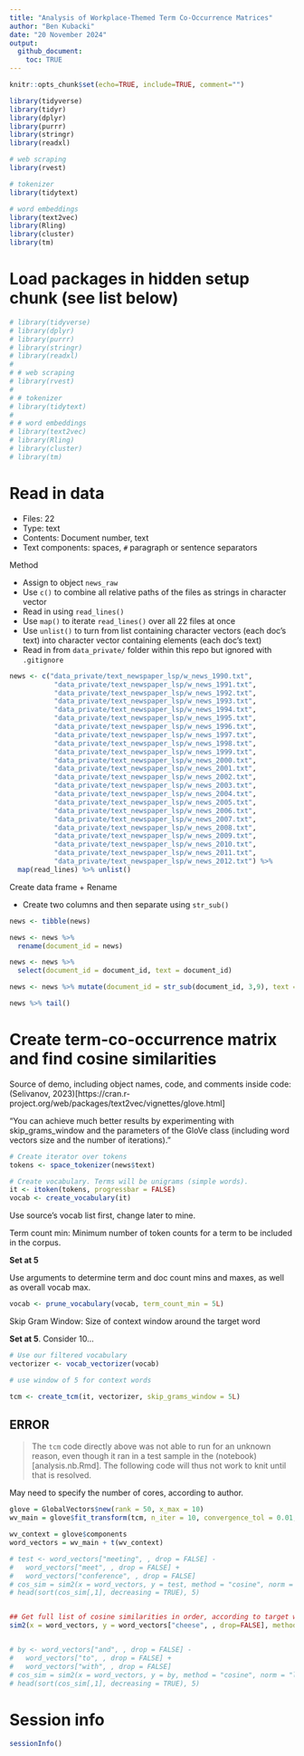 ```yaml
---
title: "Analysis of Workplace-Themed Term Co-Occurrence Matrices"
author: "Ben Kubacki"
date: "20 November 2024"
output: 
  github_document:
    toc: TRUE
---
```


```r
knitr::opts_chunk$set(echo=TRUE, include=TRUE, comment="")

library(tidyverse)
library(tidyr)
library(dplyr)
library(purrr)
library(stringr)
library(readxl)

# web scraping
library(rvest)

# tokenizer
library(tidytext)

# word embeddings
library(text2vec)
library(Rling)
library(cluster)
library(tm)
```

# Load packages in hidden setup chunk (see list below) 

```r

# library(tidyverse)
# library(dplyr)
# library(purrr)
# library(stringr)
# library(readxl)
# 
# # web scraping
# library(rvest)
# 
# # tokenizer
# library(tidytext)
# 
# # word embeddings
# library(text2vec)
# library(Rling)
# library(cluster)
# library(tm)

```

# Read in data

- Files: 22  
- Type: text  
- Contents: Document number, text  
- Text components: spaces, `#` paragraph or sentence separators  

Method  

- Assign to object `news_raw`  
- Use `c()` to combine all relative paths of the files as strings in character vector  
- Read in using `read_lines()`  
- Use `map()` to iterate `read_lines()` over all 22 files at once  
- Use `unlist()` to turn from list containing character vectors (each doc's text) into character vector containing elements (each doc's text)  
- Read in from `data_private/` folder within this repo but ignored with `.gitignore`  

```r
news <- c("data_private/text_newspaper_lsp/w_news_1990.txt",
           "data_private/text_newspaper_lsp/w_news_1991.txt",
           "data_private/text_newspaper_lsp/w_news_1992.txt",
           "data_private/text_newspaper_lsp/w_news_1993.txt",
           "data_private/text_newspaper_lsp/w_news_1994.txt",
           "data_private/text_newspaper_lsp/w_news_1995.txt",
           "data_private/text_newspaper_lsp/w_news_1996.txt",
           "data_private/text_newspaper_lsp/w_news_1997.txt",
           "data_private/text_newspaper_lsp/w_news_1998.txt",
           "data_private/text_newspaper_lsp/w_news_1999.txt",
           "data_private/text_newspaper_lsp/w_news_2000.txt",
           "data_private/text_newspaper_lsp/w_news_2001.txt",
           "data_private/text_newspaper_lsp/w_news_2002.txt",
           "data_private/text_newspaper_lsp/w_news_2003.txt",
           "data_private/text_newspaper_lsp/w_news_2004.txt",
           "data_private/text_newspaper_lsp/w_news_2005.txt",
           "data_private/text_newspaper_lsp/w_news_2006.txt",
           "data_private/text_newspaper_lsp/w_news_2007.txt",
           "data_private/text_newspaper_lsp/w_news_2008.txt",
           "data_private/text_newspaper_lsp/w_news_2009.txt",
           "data_private/text_newspaper_lsp/w_news_2010.txt",
           "data_private/text_newspaper_lsp/w_news_2011.txt",
           "data_private/text_newspaper_lsp/w_news_2012.txt") %>% 
  map(read_lines) %>% unlist() 

```

Create data frame + Rename

- Create two columns and then separate using `str_sub()`

```r
news <- tibble(news)

news <- news %>% 
  rename(document_id = news)

news <- news %>% 
  select(document_id = document_id, text = document_id)

news <- news %>% mutate(document_id = str_sub(document_id, 3,9), text = str_sub(text, start = 10)) 

news %>% tail()

```


# Create term-co-occurrence matrix and find cosine similarities

Source of demo, including object names, code, and comments inside code: (Selivanov, 2023)[https://cran.r-project.org/web/packages/text2vec/vignettes/glove.html]

"You can achieve much better results by experimenting with skip_grams_window and the parameters of the GloVe class (including word vectors size and the number of iterations)."

```r
# Create iterator over tokens
tokens <- space_tokenizer(news$text)

# Create vocabulary. Terms will be unigrams (simple words).
it <- itoken(tokens, progressbar = FALSE)
vocab <- create_vocabulary(it)
```

Use source's vocab list first, change later to mine.

Term count min: Minimum number of token counts for a term to be included in the corpus.

**Set at 5**

Use arguments to determine term and doc count mins and maxes, as well as overall vocab max.


```r

vocab <- prune_vocabulary(vocab, term_count_min = 5L)

```


Skip Gram Window: Size of context window around the target word

**Set at 5**. Consider 10...


```r

# Use our filtered vocabulary
vectorizer <- vocab_vectorizer(vocab)

# use window of 5 for context words

tcm <- create_tcm(it, vectorizer, skip_grams_window = 5L)

```

## ERROR

> The `tcm` code directly above was not able to run for an unknown reason, even though it ran in a test sample in the (notebook)[analysis.nb.Rmd]. The following code will thus not work to knit until that is resolved.

May need to specify the number of cores, according to author.

```r
glove = GlobalVectors$new(rank = 50, x_max = 10)
wv_main = glove$fit_transform(tcm, n_iter = 10, convergence_tol = 0.01, n_threads = 8)
```


```r
wv_context = glove$components
word_vectors = wv_main + t(wv_context)
```

```r
# test <- word_vectors["meeting", , drop = FALSE] -
#   word_vectors["meet", , drop = FALSE] +
#   word_vectors["conference", , drop = FALSE]
# cos_sim = sim2(x = word_vectors, y = test, method = "cosine", norm = "l2")
# head(sort(cos_sim[,1], decreasing = TRUE), 5)


## Get full list of cosine similarities in order, according to target word
sim2(x = word_vectors, y = word_vectors["cheese", , drop=FALSE], method = "cosine", norm = "l2")[,1] %>% sort(decreasing = T) %>% head(5)


# by <- word_vectors["and", , drop = FALSE] -
#   word_vectors["to", , drop = FALSE] +
#   word_vectors["with", , drop = FALSE]
# cos_sim = sim2(x = word_vectors, y = by, method = "cosine", norm = "l2")
# head(sort(cos_sim[,1], decreasing = TRUE), 5)
```



# Session info

```r
sessionInfo()
```
